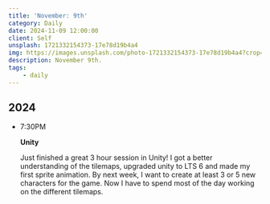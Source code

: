 ```yaml
---
title: 'November: 9th'
category: Daily
date: 2024-11-09 12:00:00
client: Self
unsplash: 1721332154373-17e78d19b4a4
img: https://images.unsplash.com/photo-1721332154373-17e78d19b4a4?crop=entropy&cs=srgb&fm=jpg&ixid=MnwzNjM5Nzd8MHwxfHJhbmRvbXx8fHx8fHx8fDE2ODE3NDg2ODY&ixlib=rb-4.0.3&q=85
description: November 9th.
tags:
    - daily
---
```



## 2024

-   7:30PM

    **Unity**

    Just finished a great 3 hour session in Unity!
    I got a better understanding of the tilemaps, upgraded unity to LTS 6 and made my first sprite animation.
    By next week, I want to create at least 3 or 5 new characters for the game.
    Now I have to spend most of the day working on the different tilemaps.

